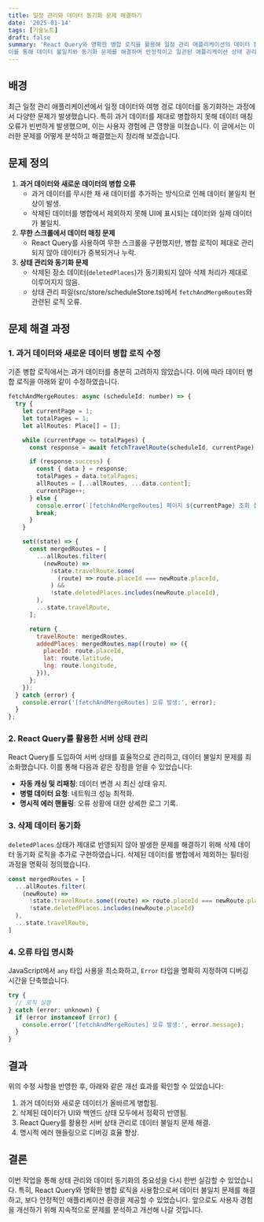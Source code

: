 ```yaml
---
title: 일정 관리와 데이터 동기화 문제 해결하기
date: '2025-01-14'
tags: [기술노트]
draft: false
summary: 'React Query와 명확한 병합 로직을 활용해 일정 관리 애플리케이션의 데이터 동기화 문제를 해결하고, 삭제된 데이터와 실시간 데이터를 정확히 반영하여 사용자 경험을 개선.
이를 통해 데이터 불일치와 동기화 문제를 해결하며 안정적이고 일관된 애플리케이션 상태 관리를 달성.'
---
```


## 배경

최근 일정 관리 애플리케이션에서 일정 데이터와 여행 경로 데이터를 동기화하는 과정에서 다양한 문제가 발생했습니다. 특히 과거 데이터를 제대로 병합하지 못해 데이터 매칭 오류가 빈번하게 발생했으며, 이는 사용자 경험에 큰 영향을 미쳤습니다. 이 글에서는 이러한 문제를 어떻게 분석하고 해결했는지 정리해 보겠습니다.

## 문제 정의

1. **과거 데이터와 새로운 데이터의 병합 오류**
   - 과거 데이터를 무시한 채 새 데이터를 추가하는 방식으로 인해 데이터 불일치 현상이 발생.
   - 삭제된 데이터를 병합에서 제외하지 못해 UI에 표시되는 데이터와 실제 데이터가 불일치.
2. **무한 스크롤에서 데이터 매칭 문제**
   - React Query를 사용하여 무한 스크롤을 구현했지만, 병합 로직이 제대로 관리되지 않아 데이터가 중복되거나 누락.
3. **상태 관리와 동기화 문제**
   - 삭제된 장소 데이터(`deletedPlaces`)가 동기화되지 않아 삭제 처리가 제대로 이루어지지 않음.
   - 상태 관리 파일(src/store/scheduleStore.ts)에서 `fetchAndMergeRoutes`와 관련된 로직 오류.

## 문제 해결 과정

### 1. 과거 데이터와 새로운 데이터 병합 로직 수정

기존 병합 로직에서는 과거 데이터를 충분히 고려하지 않았습니다. 이에 따라 데이터 병합 로직을 아래와 같이 수정하였습니다.

```jsx
fetchAndMergeRoutes: async (scheduleId: number) => {
  try {
    let currentPage = 1;
    let totalPages = 1;
    let allRoutes: Place[] = [];

    while (currentPage <= totalPages) {
      const response = await fetchTravelRoute(scheduleId, currentPage);

      if (response.success) {
        const { data } = response;
        totalPages = data.totalPages;
        allRoutes = [...allRoutes, ...data.content];
        currentPage++;
      } else {
        console.error(`[fetchAndMergeRoutes] 페이지 ${currentPage} 조회 실패`);
        break;
      }
    }

    set((state) => {
      const mergedRoutes = [
        ...allRoutes.filter(
          (newRoute) =>
            !state.travelRoute.some(
              (route) => route.placeId === newRoute.placeId,
            ) &&
            !state.deletedPlaces.includes(newRoute.placeId),
        ),
        ...state.travelRoute,
      ];

      return {
        travelRoute: mergedRoutes,
        addedPlaces: mergedRoutes.map((route) => ({
          placeId: route.placeId,
          lat: route.latitude,
          lng: route.longitude,
        })),
      };
    });
  } catch (error) {
    console.error('[fetchAndMergeRoutes] 오류 발생:', error);
  }
};

```

### 2. React Query를 활용한 서버 상태 관리

React Query를 도입하여 서버 상태를 효율적으로 관리하고, 데이터 불일치 문제를 최소화했습니다. 이를 통해 다음과 같은 장점을 얻을 수 있었습니다:

- **자동 캐싱 및 리패칭**: 데이터 변경 시 최신 상태 유지.
- **병렬 데이터 요청**: 네트워크 성능 최적화.
- **명시적 에러 핸들링**: 오류 상황에 대한 상세한 로그 기록.

### 3. 삭제 데이터 동기화

`deletedPlaces` 상태가 제대로 반영되지 않아 발생한 문제를 해결하기 위해 삭제 데이터 동기화 로직을 추가로 구현하였습니다. 삭제된 데이터를 병합에서 제외하는 필터링 과정을 명확히 정의했습니다.

```jsx
const mergedRoutes = [
  ...allRoutes.filter(
    (newRoute) =>
      !state.travelRoute.some((route) => route.placeId === newRoute.placeId) &&
      !state.deletedPlaces.includes(newRoute.placeId)
  ),
  ...state.travelRoute,
]
```

### 4. 오류 타입 명시화

JavaScript에서 `any` 타입 사용을 최소화하고, `Error` 타입을 명확히 지정하여 디버깅 시간을 단축했습니다.

```jsx
try {
  // 로직 실행
} catch (error: unknown) {
  if (error instanceof Error) {
    console.error('[fetchAndMergeRoutes] 오류 발생:', error.message);
  }
}

```

## 결과

위의 수정 사항을 반영한 후, 아래와 같은 개선 효과를 확인할 수 있었습니다:

1. 과거 데이터와 새로운 데이터가 올바르게 병합됨.
2. 삭제된 데이터가 UI와 백엔드 상태 모두에서 정확히 반영됨.
3. React Query를 활용한 서버 상태 관리로 데이터 불일치 문제 해결.
4. 명시적 에러 핸들링으로 디버깅 효율 향상.

## 결론

이번 작업을 통해 상태 관리와 데이터 동기화의 중요성을 다시 한번 실감할 수 있었습니다. 특히, React Query와 명확한 병합 로직을 사용함으로써 데이터 불일치 문제를 해결하고, 보다 안정적인 애플리케이션 환경을 제공할 수 있었습니다. 앞으로도 사용자 경험을 개선하기 위해 지속적으로 문제를 분석하고 개선해 나갈 것입니다.
